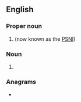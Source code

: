 {{also|rực|ruc}}
==English==

===Proper noun===
{{en-proper noun}}

# {{lb|en|historical}} {{initialism of|lang=en|[[w:Royal Ulster Constabulary|Royal Ulster Constabulary]]|nodot=1}} (now known as the [[PSNI]])

===Noun===
{{en-noun}}

# {{lb|en|military|US}} {{initialism of|lang=en|[[reporting]] [[unit]] [[code]]}}

===Anagrams===
* {{anagrams|en|a=cru|Cru|cru|cur}}